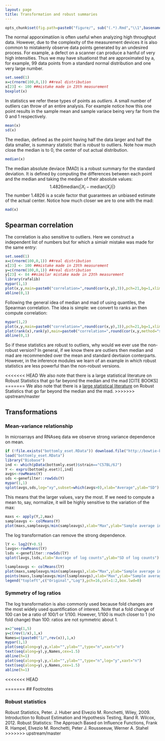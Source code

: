 ```yaml
---
layout: page
title: Transformation and robust summaries
---
```


```r
opts_chunk$set(fig.path=paste0("figure/", sub("(.*).Rmd","\\1",basename(knitr:::knit_concord$get('infile'))), "-"))
```


The normal apporximatiion is often useful when analyzing 
high throughput data. However, due to the complexity of the measurement devices it is also common to mistakenly  observe data points generated by an undesired process. For example, a defect on a scanner can produce a hanful of very high intensities. Thus we may have situationst that are approximated by a, for example, 99 data points from a standard normal distribution and one very large number.
```r
set.seed(1)
x=c(rnorm(100,0,1)) ##real distribution
x[23] <- 100 ##mistake made in 23th measurement
boxplot(x)
```
In statistics we refer these types of points as _outliers_. A small number of outliers can throw of an entire analysis. For example notice how this one point results in the sample mean and sample variace being very far from the 0 and 1 respectively.
```r
mean(x)
sd(x)
```
The median, defined as the point having half the data larger and half the data smaller, is summary statistic that is _robust_ to outliers. Note how much close the median is to 0, the center of out actual distribution. 
```r
median(x)
```

The median absolute deviace (MAD) is a robust summary for the standard deviation. It is defined by computing the differences between each point and the median and taking the median of their absolute values:
$$
 1.4826 \mbox{median}\{| X_i - \mbox{median}(X_i)|\}
$$
The number $1.4826$ is a scale factor that guarantees an unbiased 
estimate of the actual center. Notice how much closer we are to one with the mad:
```r
mad(x)
```

## Spearman correlation
The correlation is also sensitive to outliers. Here we construct a independent list of numbers but for which a simialr mistake was made for the same entry:

```r
set.seed(1)
x=c(rnorm(100,0,1)) ##real distribution
x[23] <- 100 ##mistake made in 23th measurement
y=c(rnorm(100,0,1)) ##real distribution
y[23] <- 84 ##similar mistake made in 23th measurement
library(rafalib)
mypar(1,1)
plot(x,y,main=paste0("correlation=",round(cor(x,y),3)),pch=21,bg=1,xlim=c(-3,100),ylim=c(-3,100))
abline(0,1)
```

Following the general idea of median and mad of using quantiles, the Spearman correlation. The idea is simple: we convert to ranks an then compute correlation:
```r
mypar(1,2)
plot(x,y,main=paste0("correlation=",round(cor(x,y),3)),pch=21,bg=1,xlim=c(-3,100),ylim=c(-3,100))
plot(rank(x),rank(y),main=paste0("correlation=",round(cor(x,y,method="spearman"),3)),pch=21,bg=1,xlim=c(-3,100),ylim=c(-3,100))
abline(0,1)
```

So if these statistics are robust to outliers, why would we ever use the non-robust version? In general, if we know there are outliers then median and mad are recommended over the mean and standard devtiaion conterparts. However, in the inference modules we learn of an example in which robust statistics are less powerful than the non-robust versions.

<<<<<<< HEAD
We also note that there is a large statistical literature on Robust Statistics that go far beyond the median and the mad [CITE BOOKS]
=======
We also note that there is a [large statistical literature](#foot) on Robust Statistics that go far beyond the median and the mad.
>>>>>>> upstream/master

## Transformations

### Mean-variance relationship

In microarrays and RNAseq data we observe strong variance dependence on mean.
```r
if (!file.exists("bottomly_eset.RData")) download.file("http://bowtie-bio.sourceforge.net/recount/ExpressionSets/bottomly_eset.RData","bottomly_eset.RData")
load("bottomly_eset.RData")
library("Biobase")
ind <- which(pData(bottomly.eset)$strain=="C57BL/6J")
Y <- exprs(bottomly.eset)[,ind]
avgs<-rowMeans(Y)
sds <-genefilter::rowSds(Y)
mypar(1,1)
splot(avgs,sds,log="xy",subset=which(avgs>0),xlab="Average",ylab="SD")
```

This means that the larger values, vary the most. If we need to compute a mean to, say, normalize, it will be highly sensitive to the variation of the max:
```r
maxs <- apply(Y,2,max)
sampleavgs <- colMeans(Y)
plot(maxs,sampleavgs/min(sampleavgs),xlab="Max",ylab="Sample average increase",pch=21,bg=1,cex=1.5)
```
The log transformation can remove the strong dependence.

```r
lY <- log2(Y+0.5)
lavgs<-rowMeans(lY)
lsds <-genefilter::rowSds(lY)
splot(lavgs,lsds,xlab="Average of log counts",ylab="SD of log counts")
```

```r
lsampleavgs <- colMeans(lY)
plot(maxs,sampleavgs/min(sampleavgs),xlab="Max",ylab="Sample average increase",bg=1,pch=21,cex=1.5)
points(maxs,lsampleavgs/min(lsampleavgs),xlab="Max",ylab="Sample average",bg=2,pch=21,cex=1.5)
legend("topleft",c("Original","Log"),pch=16,col=1:2,box.lwd=0)
```


### Symmetry of log ratios

The log transformation is also commonly used because fold changes are the most widely used quantification of interest. Note that a fold change of 100 can be a ratio of 100/1 or 1/100. However, 1/100 is much closer to 1 (no fold change) than 100: ratios are not symmetric about 1.
```r
x=2^seq(1,5)
y=c(rev(1/x),1,x)
Names=c(paste0("1/",rev(x)),1,x)
mypar(1,1)
plot(seq(along=y),y,xlab="",ylab="",type="n",xaxt="n")
text(seq(along=y),y,Names,cex=1.5)
abline(h=1)
plot(seq(along=y),y,xlab="",ylab="",type="n",log="y",xaxt="n")
text(seq(along=y),y,Names,cex=1.5)
abline(h=1)
```

<<<<<<< HEAD








=======
## Footnotes <a name="foot"></a>

### Robust statistics

Robust Statistics, Peter. J. Huber and Elvezio M. Ronchetti, Wiley, 2009.
Introduction to Robust Estimation and Hypothesis Testing, Rand R. Wilcox, 2012.
Robust Statistics: The Approach Based on Influence Functions, Frank R. Hampel, Elvezio M. Ronchetti, Peter J. Rousseeuw, Werner A. Stahel
>>>>>>> upstream/master

